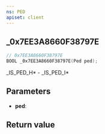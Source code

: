 ```yaml
---
ns: PED
apiset: client
---
```

## _0x7EE3A8660F38797E

```c
// 0x7EE3A8660F38797E
BOOL _0x7EE3A8660F38797E(Ped ped);
```

_IS_PED_H* - _IS_PED_I*

## Parameters
* **ped**:

## Return value